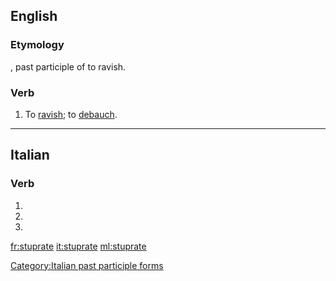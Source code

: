 ==English==

===Etymology===
{{etyl|la|en}} {{lena}} {{m|la|stupratus}}, past participle of {{m|la|stuprare}} to ravish.

===Verb===
{{en-verb|stuprat}}

# {{lb|en|transitive|archaic}} To [[ravish]]; to [[debauch]].
#: {{rfquotek|Heywood}}

{{Webster 1913}}

----

==Italian==

===Verb===
{{head|it|verb form}}

# {{inflection of|stuprare||2|p|pres|indc|lang=it}}
# {{inflection of|stuprare||2|p|impr|lang=it}}
# {{feminine plural of|stuprato|lang=it}}

[[Category:Italian past participle forms]]

[[fr:stuprate]]
[[it:stuprate]]
[[ml:stuprate]]